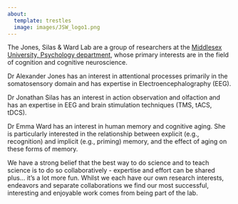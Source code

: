 ```yaml
---
about:
  template: trestles
  image: images/JSW_logo1.png
---
```


The Jones, Silas & Ward Lab are a group of researchers at the [Middlesex University, Psychology department](https://www.mdx.ac.uk/about-us/what-we-do/faculty-of-science-and-technology/psychology), whose primary interests are in the field of cognition and cognitive neuroscience.

Dr Alexander Jones has an interest in attentional processes primarily in the somatosensory domain and has expertise in Electroencephalography (EEG).

Dr Jonathan Silas has an interest in action observation and olfaction and has an expertise in EEG and brain stimulation techniques (TMS, tACS, tDCS).

Dr Emma Ward has an interest in human memory and cognitive aging. She is particularly interested in the relationship between explicit (e.g., recognition) and implicit (e.g., priming) memory, and the effect of aging on these forms of memory.

We have a strong belief that the best way to do science and to teach science is to do so collaboratively - expertise and effort can be shared plus... it's a lot more fun. Whilst we each have our own research interests, endeavors and separate collaborations we find our most successful, interesting and enjoyable work comes from being part of the lab.
